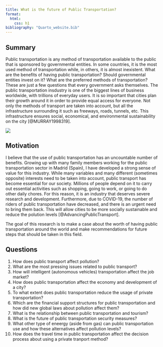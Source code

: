 ```yaml
---
title: What is the future of Public Transportation?
format:
  html:
    css: h1
bibliography: "Quarto_website.bib"
---
```


## Summary
Public transportation is any method of transportation available to the public that is sponsored by governmental entities. In some countries, it is the most used method of transportation while, in others, it is almost inexistent. What are the benefits of having public transportation? Should governmental entities invest on it? What are the preferred methods of transportation? These are just a few questions that every government asks themselves. The public transportation insdustry is one of the biggest lines of business worldwide, with trillions of everyday users. It is so important that cities plan their growth around it in order to provide equal access for everyone. Not only the methods of transport are taken into account, but all the infrastructure surrounding it such as freeways, roads, tunnels, etc. This infrastructure ensures social, economical, and environmental sustainability on the city [@MURRAY1998319].

![](images/im.jpg){width=50%, fig-align="center"}

## Motivation
I believe that the use of public transportation has an uncountable number of benefits. Growing up with many family members working for the public transportation sector in Madrid (Spain), I have developed a strong sense of value for this industry. While many variables and many different (sometimes opposite) interests need to be taken into account, public transport has become essential for our society. Millions of people depend on it to carry out essential activities such as shopping, going to work, or going to do other daily chores. For this reason, it is an industry that deserves severe research and development. Furthermore, due to COVID-19, the number of riders of public transportation have decreased, and there is an urgent need to bring them back. This will allow cities to be more socially sustainable and reduce the polution levels [@AdvancingPublicTransport].

The goal of this research is to make a case about the worth of having public transportation around the world and make recommendations for future steps that should be taken in this field.

## Questions
1. How does public transport affect pollution?
2. What are the most pressing issues related to public transport?
3. How will intelligent (autonomous vehicles) transportation affect the job market?
4. How does public transportation affect the economy and development of a city?
5. To what extent does public transportation reduce the usage of private transportation?
6. Which are the financial support structures for public transportation and how did new global laws about pollution affect them?
7. What is the relationship between public transportation and tourism? 
8. What is the future of public transportation security measures?
9. What other type of eneergy (aside from gas) can public transportation use and how these alternatives affect pollution levels?
10. How does the travel time in public transportation affect the decision process about using a private tranport method?


